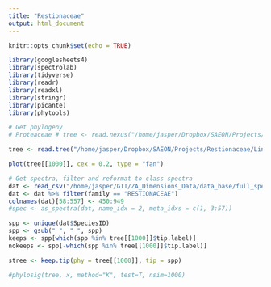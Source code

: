 ```yaml
---
title: "Restionaceae"
output: html_document
---
```


```r
knitr::opts_chunk$set(echo = TRUE)

library(googlesheets4)
library(spectrolab)
library(tidyverse)
library(readr)
library(readxl)
library(stringr)
library(picante)
library(phytools)
```



```r
# Get phylogeny
# Proteaceae # tree <- read.nexus("/home/jasper/Dropbox/SAEON/Projects/ProteaAtlas/OnsteinTree/MCC Proteaceae Onstein et al")

tree <- read.tree("/home/jasper/Dropbox/SAEON/Projects/Restionaceae/Linder2019/RestionoideaeBayesian1000posttrees.txt")

plot(tree[[1000]], cex = 0.2, type = "fan")
```

```r
# Get spectra, filter and reformat to class spectra
dat <- read_csv("/home/jasper/GIT/ZA_Dimensions_Data/data_base/full_spectra_trait_conjoined.csv")
dat <- dat %>% filter(family == "RESTIONACEAE") 
colnames(dat)[58:557] <- 450:949
#spec <- as_spectra(dat, name_idx = 2, meta_idxs = c(1, 3:57))

```

```r
spp <- unique(dat$SpeciesID)
spp <- gsub(" ", "_", spp)
keeps <- spp[which(spp %in% tree[[1000]]$tip.label)]
nokeeps <- spp[-which(spp %in% tree[[1000]]$tip.label)]

stree <- keep.tip(phy = tree[[1000]], tip = spp)
```


```r
#phylosig(tree, x, method="K", test=T, nsim=1000)
```

